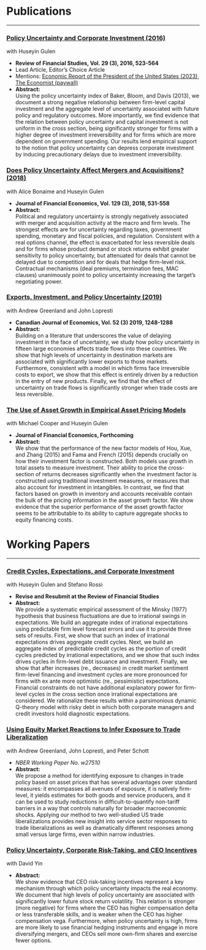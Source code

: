 # Publications 
***

### [Policy Uncertainty and Corporate Investment (2016)](https://papers.ssrn.com/sol3/papers.cfm?abstract_id=2188090) 
with Huseyin Gulen


* **Review of Financial Studies, Vol. 29 (3), 2016, 523-564** 
* Lead Article, Editor's Choice Article
* Mentions: [Economic Report of the President of the United States (2023)](https://www.whitehouse.gov/wp-content/uploads/2023/03/ERP-2023.pdf?_ga=2.108324618.98294196.1680906187-1215979928.1680906187), [The Economist (paywall)](https://www.economist.com/business/2016/11/19/uncertain-business?frsc=dg%7Ca)
* **Abstract:**\
        Using the policy uncertainty index of Baker, Bloom, and Davis (2013), we document a strong negative relationship between firm-level capital investment and the aggregate level of uncertainty associated with future policy and regulatory outcomes. More importantly, we find evidence that the relation between policy uncertainty and capital investment is not uniform in the cross section, being significantly stronger for firms with a higher degree of investment irreversibility and for firms which are more dependent on government spending. Our results lend empirical support to the notion that policy uncertainty can depress corporate investment by inducing precautionary delays due to investment irreversibility.


<!-- -->

### [Does Policy Uncertainty Affect Mergers and Acquisitions? (2018)](https://papers.ssrn.com/sol3/papers.cfm?abstract_id=2813466)
with Alice Bonaime and Huseyin Gulen


* **Journal of Financial Economics, Vol. 129 (3), 2018, 531-558**
* **Abstract:**\
        Political and regulatory uncertainty is strongly negatively associated with merger and acquisition activity at the macro and firm levels. The strongest effects are for uncertainty regarding taxes, government spending, monetary and fiscal policies, and regulation. Consistent with a real options channel, the effect is exacerbated for less reversible deals and for firms whose product demand or stock returns exhibit greater sensitivity to policy uncertainty, but attenuated for deals that cannot be delayed due to competition and for deals that hedge firm-level risk. Contractual mechanisms (deal premiums, termination fees, MAC clauses) unanimously point to policy uncertainty increasing the target’s negotiating power.

<!-- -->

### [Exports, Investment, and Policy Uncertainty (2019)](https://papers.ssrn.com/sol3/papers.cfm?abstract_id=2833536)
with Andrew Greenland and John Lopresti


* **Canadian Journal of Economics, Vol. 52 (3) 2019, 1248-1288**
* **Abstract:**\
        Building on a literature that underscores the value of delaying investment in the face of uncertainty, we study how policy uncertainty in fifteen large economies affects trade flows into these countries. We show that high levels of uncertainty in destination markets are associated with significantly lower exports to those markets. Furthermore, consistent with a model in which firms face irreversible costs to export, we show that this effect is entirely driven by a reduction in the entry of new products. Finally, we find that the effect of uncertainty on trade flows is significantly stronger when trade costs are less reversible.

<!-- -->

### [The Use of Asset Growth in Empirical Asset Pricing Models](https://papers.ssrn.com/sol3/papers.cfm?abstract_id=3026534)
with Michael Cooper and Huseyin Gulen


* **Journal of Financial Economics, Forthcoming**
* **Abstract:**\
     We show that the performance of the new factor models of Hou, Xue, and Zhang (2015) and Fama and French (2015) depends crucially on how their investment factor is constructed. Both models use growth in total assets to measure investment. Their ability to price the cross-section of returns decreases significantly when the investment factor is constructed using traditional investment measures, or measures that also account for investment in intangibles. In contrast, we find that factors based on growth in inventory and accounts receivable contain the bulk of the pricing information in the asset growth factor. We show evidence that the superior performance of the asset growth factor seems to be attributable to its ability to capture aggregate shocks to equity financing costs.


# Working Papers
***


### [Credit Cycles, Expectations, and Corporate Investment](https://papers.ssrn.com/sol3/papers.cfm?abstract_id=3369295)
with Huseyin Gulen and Stefano Rossi


* **Revise and Resubmit at the Review of Financial Studies**
* **Abstract:**\
        We provide a systematic empirical assessment of the Minsky (1977) hypothesis that business fluctuations are due to irrational swings in expectations. We build an aggregate index of irrational expectations using predictable firm level forecast errors and use it to provide three sets of results. First, we show that such an index of irrational expectations drives aggregate credit cycles. Next, we build an aggregate index of predictable credit cycles as the portion of credit cycles predicted by irrational expectations, and we show that such index drives cycles in firm-level debt issuance and investment. Finally, we show that after increases (re., decreases) in credit market sentiment firm-level financing and investment cycles are more pronounced for firms with ex ante more optimistic (re., pessimistic) expectations. Financial constraints do not have additional explanatory power for firm-level cycles in the cross section once irrational expectations are considered. We rationalize these results within a parsimonious dynamic Q-theory model with risky debt in which both corporate managers and credit investors hold diagnostic expectations.

<!-- -->

### [Using Equity Market Reactions to Infer Exposure to Trade Liberalization](https://papers.ssrn.com/sol3/papers.cfm?abstract_id=3649874)
with Andrew Greenland, John Lopresti, and Peter Schott


* *NBER Working Paper No. w27510*
* **Abstract:**\
        We propose a method for identifying exposure to changes in trade policy based on asset prices that has several advantages over standard measures: it encompasses all avenues of exposure, it is natively firm-level, it yields estimates for both goods and service producers, and it can be used to study reductions in difficult-to-quantify non-tariff barriers in a way that controls naturally for broader macroeconomic shocks. Applying our method to two well-studied US trade liberalizations provides new insight into service sector responses to trade liberalizations as well as dramatically different responses among small versus large firms, even within narrow industries.

<!-- -->

### [Policy Uncertainty, Corporate Risk-Taking, and CEO Incentives](https://papers.ssrn.com/sol3/papers.cfm?abstract_id=3039734)
with David Yin


* **Abstract:**\
        We show evidence that CEO risk-taking incentives represent a key mechanism through which policy uncertainty impacts the real economy. We document that high levels of policy uncertainty are associated with significantly lower future stock return volatility. This relation is stronger (more negative) for firms where the CEO has higher compensation delta or less transferable skills, and is weaker when the CEO has higher compensation vega. Furthermore, when policy uncertainty is high, firms are more likely to use financial hedging instruments and engage in more diversifying mergers, and CEOs sell more own-firm shares and exercise fewer options.